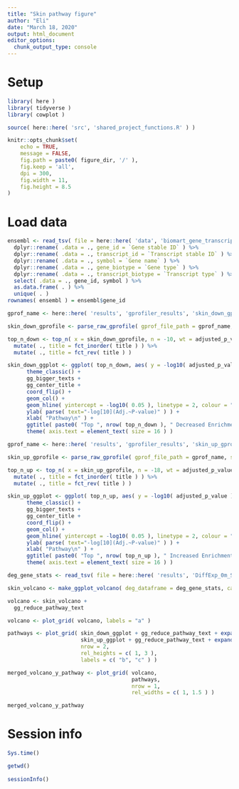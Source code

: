 ```yaml
---
title: "Skin pathway figure"
author: "Eli"
date: "March 18, 2020"
output: html_document
editor_options: 
  chunk_output_type: console
---
```


# Setup
```r
library( here )
library( tidyverse )
library( cowplot )
```

```r
source( here::here( 'src', 'shared_project_functions.R' ) )
```

```r
knitr::opts_chunk$set(
	echo = TRUE,
	message = FALSE,
	fig.path = paste0( figure_dir, '/' ),
	fig.keep = 'all',
	dpi = 300,
	fig.width = 11,
	fig.height = 8.5
)
```

# Load data
```r
ensembl <- read_tsv( file = here::here( 'data', 'biomart_gene_transcript_map.txt.gz' ), col_names = TRUE ) %>%
  dplyr::rename( .data = ., gene_id = `Gene stable ID` ) %>%
  dplyr::rename( .data = ., transcript_id = `Transcript stable ID` ) %>%
  dplyr::rename( .data = ., symbol = `Gene name` ) %>%
  dplyr::rename( .data = ., gene_biotype = `Gene type` ) %>%
  dplyr::rename( .data = ., transcript_biotype = `Transcript type` ) %>%
  select( .data = ., gene_id, symbol ) %>%
  as.data.frame( . ) %>%
  unique( . )
rownames( ensembl ) = ensembl$gene_id
```

```r
gprof_name <- here::here( 'results', 'gprofiler_results', 'skin_down_gprofile.csv' )

skin_down_gprofile <- parse_raw_gprofile( gprof_file_path = gprof_name, symbol_df = ensembl, title.wrap = 40 )

top_n_down <- top_n( x = skin_down_gprofile, n = -10, wt = adjusted_p_value ) %>%
  mutate( ., title = fct_inorder( title ) ) %>%
  mutate( ., title = fct_rev( title ) )

skin_down_ggplot <- ggplot( top_n_down, aes( y = -log10( adjusted_p_value ), x = title ) ) +
      theme_classic() +
      gg_bigger_texts +
      gg_center_title +
      coord_flip() +
      geom_col() +
      geom_hline( yintercept = -log10( 0.05 ), linetype = 2, colour = "white" ) +
      ylab( parse( text="-log[10](Adj.~P-value)" ) ) +
      xlab( "Pathway\n" ) +
      ggtitle( paste0( "Top ", nrow( top_n_down ), " Decreased Enrichments" ) ) +
      theme( axis.text = element_text( size = 16 ) )
```

```r
gprof_name <- here::here( 'results', 'gprofiler_results', 'skin_up_gprofile.csv' )

skin_up_gprofile <- parse_raw_gprofile( gprof_file_path = gprof_name, symbol_df = ensembl, title.wrap = 40 )

top_n_up <- top_n( x = skin_up_gprofile, n = -18, wt = adjusted_p_value ) %>%
  mutate( ., title = fct_inorder( title ) ) %>%
  mutate( ., title = fct_rev( title ) )

skin_up_ggplot <- ggplot( top_n_up, aes( y = -log10( adjusted_p_value ), x = title ) ) +
      theme_classic() +
      gg_bigger_texts +
      gg_center_title +
      coord_flip() +
      geom_col() +
      geom_hline( yintercept = -log10( 0.05 ), linetype = 2, colour = "white" ) +
      ylab( parse( text="-log[10](Adj.~P-value)" ) ) +
      xlab( "Pathway\n" ) +
      ggtitle( paste0( "Top ", nrow( top_n_up ), " Increased Enrichments" ) ) +
      theme( axis.text = element_text( size = 16 ) )
```

```r
deg_gene_stats <- read_tsv( file = here::here( 'results', 'DiffExp_0m_SSc_over_Control_Skin_unspliced.tsv' ) )

skin_volcano <- make_ggplot_volcano( deg_dataframe = deg_gene_stats, case_name = "SSc", control_name = "Control" )
```

```r
volcano <- skin_volcano +
  gg_reduce_pathway_text

volcano <- plot_grid( volcano, labels = "a" )

pathways <- plot_grid( skin_down_ggplot + gg_reduce_pathway_text + expand_limits( y = c( 0, 25 ) ),
                       skin_up_ggplot + gg_reduce_pathway_text + expand_limits( y = c( 0, 25 ) ),
                       nrow = 2,
                       rel_heights = c( 1, 3 ),
                       labels = c( "b", "c" ) )

merged_volcano_y_pathway <- plot_grid( volcano,
                                       pathways,
                                       nrow = 1,
                                       rel_widths = c( 1, 1.5 ) )

merged_volcano_y_pathway
```

# Session info
```r
Sys.time()

getwd()
  
sessionInfo()
```
